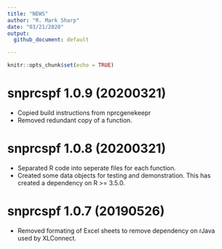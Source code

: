```yaml
---
title: "NEWS"
author: "R. Mark Sharp"
date: "03/21/2020"
output:
  github_document: default

---
```


  ```r
knitr::opts_chunk$set(echo = TRUE)
```
# snprcspf 1.0.9 (20200321)
-   Copied build instructions from nprcgenekeepr
-   Removed redundant copy of a function.

# snprcspf 1.0.8 (20200321)
-   Separated R code into seperate files for each function.
-   Created some data objects for testing and demonstration. This has
    created a dependency on R >= 3.5.0.

# snprcspf 1.0.7 (20190526)
-   Removed formating of Excel sheets to remove dependency on rJava used by
    XLConnect.
